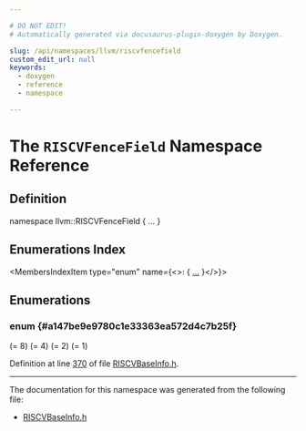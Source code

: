 ```yaml
---

# DO NOT EDIT!
# Automatically generated via docusaurus-plugin-doxygen by Doxygen.

slug: /api/namespaces/llvm/riscvfencefield
custom_edit_url: null
keywords:
  - doxygen
  - reference
  - namespace

---
```





# The `RISCVFenceField` Namespace Reference

<DoxygenPage pluginConfig={pluginConfig}>



## Definition

<CodeBlock>namespace llvm::RISCVFenceField &#123; ... &#125;</CodeBlock>

## Enumerations Index

<MembersIndex>

<MembersIndexItem
  type="enum"
  name={<>:  &#123; <a href="#a147be9e9780c1e33363ea572d4c7b25f">...</a> &#125;</>}>
</MembersIndexItem>

</MembersIndex>


<SectionDefinition>

## Enumerations

### enum  {#a147be9e9780c1e33363ea572d4c7b25f}

<MemberDefinition
  prototype="enum llvm::RISCVFenceField::FenceField ">

<EnumerationList title="Enumeration values">

<Link id="a147be9e9780c1e33363ea572d4c7b25fa9e1cf6c9695d9fca0ec49caf7cb62a58" />
<EnumerationListItem name="I">
 (= 8)
</EnumerationListItem>

<Link id="a147be9e9780c1e33363ea572d4c7b25fa1a33f1d911a725a1f81234a908d03edb" />
<EnumerationListItem name="O">
 (= 4)
</EnumerationListItem>

<Link id="a147be9e9780c1e33363ea572d4c7b25fa1835091d83e0e052cd1a32c99b2be731" />
<EnumerationListItem name="R">
 (= 2)
</EnumerationListItem>

<Link id="a147be9e9780c1e33363ea572d4c7b25fa05c79fbfc58d9dd2851c467a1ef166bf" />
<EnumerationListItem name="W">
 (= 1)
</EnumerationListItem>

</EnumerationList>

Definition at line <a href="/docs/api/files/lib/lib/target/lib/target/riscv/lib/target/riscv/mctargetdesc/riscvbaseinfo-h/#l00370">370</a> of file <a href="/docs/api/files/lib/lib/target/lib/target/riscv/lib/target/riscv/mctargetdesc/riscvbaseinfo-h">RISCVBaseInfo.h</a>.
</MemberDefinition>

</SectionDefinition>

<hr/>

The documentation for this namespace was generated from the following file:

<ul>
<li><a href="/docs/api/files/lib/lib/target/lib/target/riscv/lib/target/riscv/mctargetdesc/riscvbaseinfo-h">RISCVBaseInfo.h</a></li>
</ul>

</DoxygenPage>
